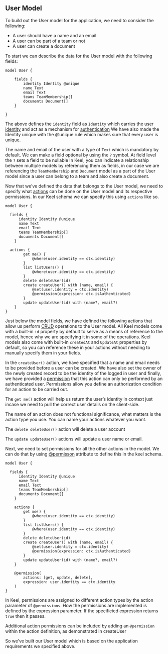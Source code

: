 
## User Model

To build out the User model for the application, we need to consider the following:

- A user should have a name and an email
- A user can be part of a team or not
- A user can create a document

To start we can describe the data for the User model with the following fields:

```keel
model User {

	fields {
        identity Identity @unique
        name Text
        email Text
        teams TeamMembership[]
        documents Document[]
    }

}
```

The above defines the `identity` field as `Identity` which carries the user [identity](https://docs.keel.so/identity) and act as a mechanism for [authentication](https://docs.keel.so/apis/json#authentication) We have also made the Identity unique with the @unique rule which makes sure that every user is unique.

The name and email of the user with a type of `Text` which is mandatory by default. We can make a field optional by using the `?` symbol.
<Callout type="info" emoji="💡">
  At field level the `?` sets a field to be nullable
</Callout>
In Keel, you can indicate a relationship between multiple models by referencing them as fields, in our case we are referencing the `TeamMembership` and `Document` model as a part of the User model since a user can belong to a team and also create a document.

Now that we’ve defined the data that belongs to the User model, we need to specify what [actions](https://docs.keel.so/actions) can be done on the User model and its respective permissions. In our Keel schema we can specify this using `actions` like so.

```keel {11-24}
model User {

  fields {
      identity Identity @unique
      name Text
      email Text
      teams TeamMembership[]
      documents Document[]
    }

  actions {
        get me() {
            @where(user.identity == ctx.identity)
        }
        list listUsers() {
            @where(user.identity == ctx.identity)
        }
        delete deleteUser(id)
        create createUser() with (name, email) {
            @set(user.identity = ctx.identity)
            @permission(expression: ctx.isAuthenticated)
        }
        update updateUser(id) with (name?, email?)
    }
}

```

Just below the model fields, we have defined the following actions that allow us perform [CRUD](https://en.wikipedia.org/wiki/Create,_read,_update_and_delete) operations to the User model. All Keel models come with a built-in `id` property by default to serve as a means of reference to the model, hence why we are specifying it in some of the operations. Keel models also come with built-in `createdAt` and `UpdateAt` properties by default, so you can reference these in your actions without needing to manually specify them in your fields.

In the `createUser()` action, we have specified that a name and email  needs to be provided before a user can be created. We have also set the owner of the newly created record to be the identity of the logged in user and finally, we have provided a [permission](https://docs.keel.so/permissions) that this action can only be performed by an authenticated user. Permissions allow you define an authorization condition for an action to be carried out.

The `get me()` action will help us return the user’s identity in context just incase we need to pull the correct user details on the client-side.

<Callout type="info" emoji="💡">
  The name of an action does not functional significance, what matters is the action type you use. You can name your actions whatever you want.
</Callout>

The `delete deleteUser()` action will delete a user account

The `update updateUser()` actions will update a user name or email.

Next, we need to set permissions for all the other actions in the model. We can do that by using [@permisson](https://docs.keel.so/permissions#permission-attribute) attribute to define this in the keel schema.

```keel {25-28}
model User {

  fields {
      identity Identity @unique
      name Text
      email Text
      teams TeamMembership[]
      documents Document[]
    }

    actions {
        get me() {
            @where(user.identity == ctx.identity)
        }
        list listUsers() {
            @where(user.identity == ctx.identity)
        }
        delete deleteUser(id)
        create createUser() with (name, email) {
            @set(user.identity = ctx.identity)
            @permission(expression: ctx.isAuthenticated)
        }
        update updateUser(id) with (name?, email?)
    }

    @permission(
        actions: [get, update, delete],
        expression: user.identity == ctx.identity
    )
}
```

In Keel, permissions are assigned to different action types by the action parameter of `@permissions`. How the permissions are implemented is defined by the expression parameter. If the specificied expression returns `true` then it passes.

Additional action permissions can be included by adding an `@permission` within the action definition, as demonstrated in createUser

So we’ve built our User model which is based on the application requirements we specified above.
